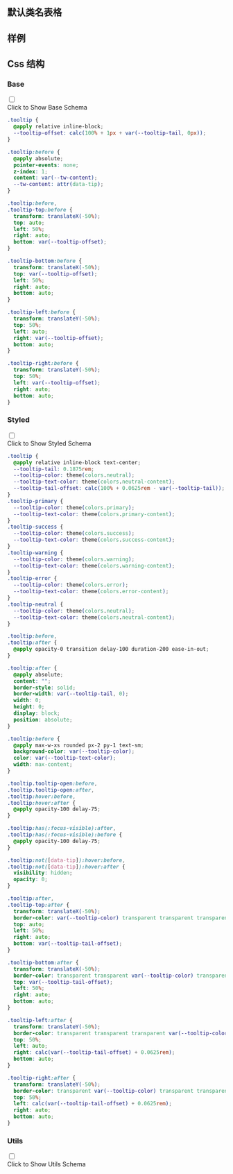 

## 默认类名表格
  
<CssTable name="tooltip" />
  
## 样例
  
<Demo></Demo>
  
## Css 结构


### Base

<div className="collapse">
<input type="checkbox" /> 
<div class="collapse-title px-0">
<span class="btn">Click to Show Base Schema</span>
</div>
<div class="collapse-content"> 

```css
.tooltip {
  @apply relative inline-block;
  --tooltip-offset: calc(100% + 1px + var(--tooltip-tail, 0px));
}

.tooltip:before {
  @apply absolute;
  pointer-events: none;
  z-index: 1;
  content: var(--tw-content);
  --tw-content: attr(data-tip);
}

.tooltip:before,
.tooltip-top:before {
  transform: translateX(-50%);
  top: auto;
  left: 50%;
  right: auto;
  bottom: var(--tooltip-offset);
}

.tooltip-bottom:before {
  transform: translateX(-50%);
  top: var(--tooltip-offset);
  left: 50%;
  right: auto;
  bottom: auto;
}

.tooltip-left:before {
  transform: translateY(-50%);
  top: 50%;
  left: auto;
  right: var(--tooltip-offset);
  bottom: auto;
}

.tooltip-right:before {
  transform: translateY(-50%);
  top: 50%;
  left: var(--tooltip-offset);
  right: auto;
  bottom: auto;
}

```

</div>
</div>



### Styled

<div className="collapse">
<input type="checkbox" /> 
<div class="collapse-title px-0">
<span class="btn">Click to Show Styled Schema</span>
</div>
<div class="collapse-content"> 

```css
.tooltip {
  @apply relative inline-block text-center;
  --tooltip-tail: 0.1875rem;
  --tooltip-color: theme(colors.neutral);
  --tooltip-text-color: theme(colors.neutral-content);
  --tooltip-tail-offset: calc(100% + 0.0625rem - var(--tooltip-tail));
}
.tooltip-primary {
  --tooltip-color: theme(colors.primary);
  --tooltip-text-color: theme(colors.primary-content);
}
.tooltip-success {
  --tooltip-color: theme(colors.success);
  --tooltip-text-color: theme(colors.success-content);
}
.tooltip-warning {
  --tooltip-color: theme(colors.warning);
  --tooltip-text-color: theme(colors.warning-content);
}
.tooltip-error {
  --tooltip-color: theme(colors.error);
  --tooltip-text-color: theme(colors.error-content);
}
.tooltip-neutral {
  --tooltip-color: theme(colors.neutral);
  --tooltip-text-color: theme(colors.neutral-content);
}

.tooltip:before,
.tooltip:after {
  @apply opacity-0 transition delay-100 duration-200 ease-in-out;
}

.tooltip:after {
  @apply absolute;
  content: "";
  border-style: solid;
  border-width: var(--tooltip-tail, 0);
  width: 0;
  height: 0;
  display: block;
  position: absolute;
}

.tooltip:before {
  @apply max-w-xs rounded px-2 py-1 text-sm;
  background-color: var(--tooltip-color);
  color: var(--tooltip-text-color);
  width: max-content;
}

.tooltip.tooltip-open:before,
.tooltip.tooltip-open:after,
.tooltip:hover:before,
.tooltip:hover:after {
  @apply opacity-100 delay-75;
}

.tooltip:has(:focus-visible):after,
.tooltip:has(:focus-visible):before {
  @apply opacity-100 delay-75;
}

.tooltip:not([data-tip]):hover:before,
.tooltip:not([data-tip]):hover:after {
  visibility: hidden;
  opacity: 0;
}

.tooltip:after,
.tooltip-top:after {
  transform: translateX(-50%);
  border-color: var(--tooltip-color) transparent transparent transparent;
  top: auto;
  left: 50%;
  right: auto;
  bottom: var(--tooltip-tail-offset);
}

.tooltip-bottom:after {
  transform: translateX(-50%);
  border-color: transparent transparent var(--tooltip-color) transparent;
  top: var(--tooltip-tail-offset);
  left: 50%;
  right: auto;
  bottom: auto;
}

.tooltip-left:after {
  transform: translateY(-50%);
  border-color: transparent transparent transparent var(--tooltip-color);
  top: 50%;
  left: auto;
  right: calc(var(--tooltip-tail-offset) + 0.0625rem);
  bottom: auto;
}

.tooltip-right:after {
  transform: translateY(-50%);
  border-color: transparent var(--tooltip-color) transparent transparent;
  top: 50%;
  left: calc(var(--tooltip-tail-offset) + 0.0625rem);
  right: auto;
  bottom: auto;
}

```

</div>
</div>



### Utils

<div className="collapse">
<input type="checkbox" /> 
<div class="collapse-title px-0">
<span class="btn">Click to Show Utils Schema</span>
</div>
<div class="collapse-content"> 

```css

```

</div>
</div>



